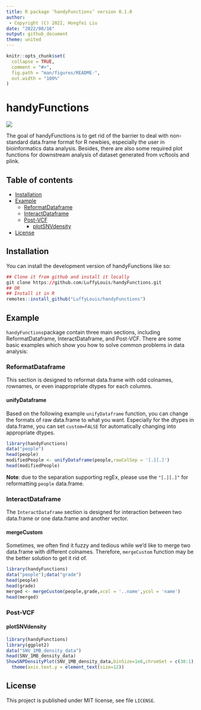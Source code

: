 ```yaml
---
title: R package ‘handyFunctions’ version 0.1.0
author: 
 - Copyright (C) 2022, Hongfei Liu
date: "2022/08/16"
output: github_document
theme: united
---
```


<!-- README.md is generated from README.Rmd. Please edit that file -->

```r
knitr::opts_chunk$set(
  collapse = TRUE,
  comment = "#>",
  fig.path = "man/figures/README-",
  out.width = "100%"
)
```

# handyFunctions

<!-- badges: start -->
![](https://lifecycle.r-lib.org/articles/figures/lifecycle-experimental.svg)
<!-- badges: end -->

The goal of handyFunctions is to get rid of the barrier to deal with non-standard data.frame format for R newbies, especially the user in bioinformatics data analysis. Besides, there are also some required plot functions for downstream analysis of dataset generated from vcftools and plink.


## Table of contents
-   [Installation](#installation)
-   [Example](#example)
    -   [ReformatDataframe](#reformatdataframe)
    -   [InteractDataframe](#interactdataframe)
    -   [Post-VCF](#post-vcf)
        -   [plotSNVdensity](#plotsnvdensity)
-   [License](#license)

## Installation
You can install the development version of handyFunctions like so:

``` r
## Clone it from github and install it locally
git clone https://github.com/LuffyLouis/handyFunctions.git
## OR
## Install it in R
remotes::install_github("LuffyLouis/handyFunctions")
```

## Example {#example}

`handyFunctions`package contain three main sections, including ReformatDataframe, InteractDataframe, and Post-VCF. There are some basic examples which show you how to solve common problems in data analysis: 

### ReformatDataframe
This section is designed to reformat data.frame with odd colnames, rownames, or even inappropriate dtypes for each columns.

#### unifyDataframe 
Based on the following example `unifyDataframe` function, you can change the formats of raw data.frame to what you want. Especially for the dtypes in data.frame, you can set `custom=FALSE` for automatically changing into appropriate dtypes.
```r
library(handyFunctions)
data("people")
head(people)
modifiedPeople <- unifyDataframe(people,rawColSep = '[.][.]')
head(modifiedPeople)
```
**Note**: due to the separation supporting regEx, please use the `"[.][.]"` for reformatting `people` data.frame.

### InteractDataframe 
The `InteractDataframe` section is designed for interaction between two data.frame or one data.frame and another vector. 

#### mergeCustom
Sometimes, we often find it fuzzy and tedious while we'd like to merge two data.frame with different colnames. Therefore, `mergeCustom` function may be the better solution to get it rid of. 
```r
library(handyFunctions)
data("people");data("grade")
head(people)
head(grade)
merged <- mergeCustom(people,grade,xcol = '..name',ycol = 'name')
head(merged)
```

### Post-VCF 

#### plotSNVdensity 
```r
library(handyFunctions)
library(ggplot2)
data("SNV_1MB_density_data")
head(SNV_1MB_density_data)
ShowSNPDensityPlot(SNV_1MB_density_data,binSize=1e6,chromSet = c(38:1),withchr=T)+
  theme(axis.text.y = element_text(size=12))

```

## License {#license}

This project is published under MIT license, see file `LICENSE`.
